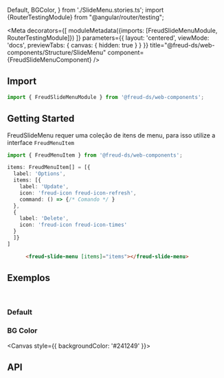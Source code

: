   Default,
  BGColor,
} from './SlideMenu.stories.ts'; import {RouterTestingModule} from "@angular/router/testing";

<Meta
  decorators={[
    moduleMetadata({imports: [FreudSlideMenuModule, RouterTestingModule]})
  ]}
  parameters={{
    layout: 'centered',
    viewMode: 'docs',
    previewTabs: {
      canvas: { hidden: true }
    }
  }}
  title="@freud-ds/web-components/Structure/SlideMenu"
  component={FreudSlideMenuComponent}
/>

<FreudHeaderComponent
  title="SlideMenu"
  description="SlideMenu exibe submenus com animação de slides."
/>

## <a id="importing"></a>Import

```ts
import { FreudSlideMenuModule } from '@freud-ds/web-components';
```

## Getting Started
FreudSlideMenu requer uma coleção de itens de menu, para isso utilize a interface `FreudMenuItem`
```ts
import { FreudMenuItem } from '@freud-ds/web-components';

items: FreudMenuItem[] = [{
  label: 'Options',
  items: [{
    label: 'Update',
    icon: 'freud-icon freud-icon-refresh',
    command: () => {/* Comando */ }
  },
  {
    label: 'Delete',
    icon: 'freud-icon freud-icon-times'
  }
  ]}
]
```
```html
      <freud-slide-menu [items]="items"></freud-slide-menu>
```

## <a id="exemplos"></a>Exemplos
<br />

### Default
<Canvas>
  <Story story={Default}/>
</Canvas>

### BG Color
<Canvas style={{ backgroundColor: '#241249' }}>
  <Story story={BGColor}/>
</Canvas>

## <a id="api"></a>API

<ArgsTable of={FreudSlideMenuComponent} />
